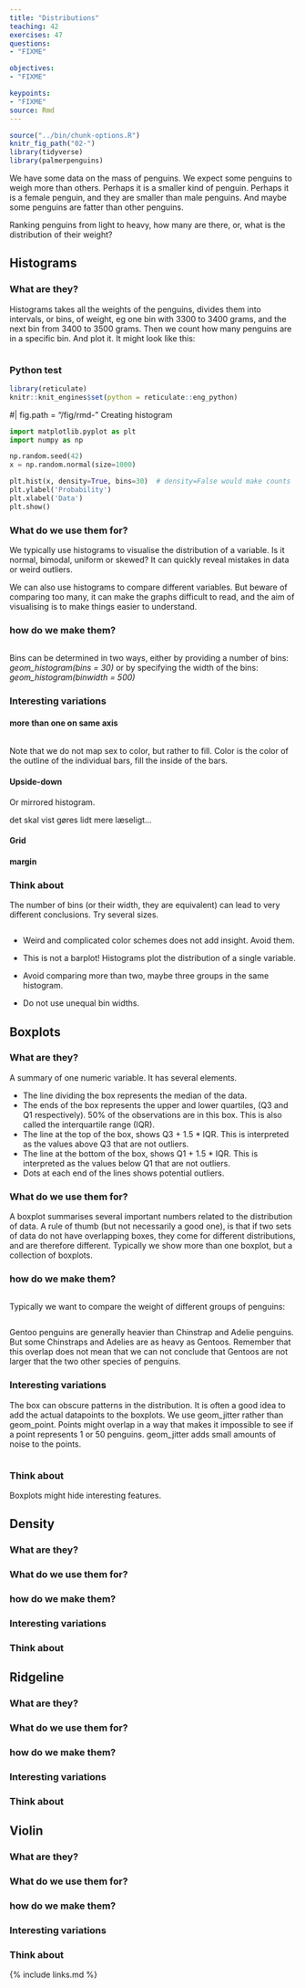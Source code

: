 ```yaml
---
title: "Distributions"
teaching: 42
exercises: 47
questions: 
- "FIXME"

objectives:
- "FIXME"

keypoints:
- "FIXME"
source: Rmd
---
```


```r
source("../bin/chunk-options.R")
knitr_fig_path("02-")
library(tidyverse)
library(palmerpenguins)

```

We have some data on the mass of penguins. We expect some penguins to weigh 
more than others. Perhaps it is a smaller kind of penguin. Perhaps it is a 
female penguin, and they are smaller than male penguins. And maybe some penguins
are fatter than other penguins.

Ranking penguins from light to heavy, 
how many are there, or, what is the distribution of their weight?

## Histograms

### What are they?

Histograms takes all the weights of the penguins, divides them into intervals, 
or bins, of weight, eg one bin with 3300 to 3400 grams, and the next bin from 
3400 to 3500 grams. Then we count how many penguins are in a specific bin. 
And plot it. It might look like this:
```r

```




### Python test

```r
library(reticulate)
knitr::knit_engines$set(python = reticulate::eng_python)  

```


#| fig.path = "/fig/rmd-"
Creating histogram
```python

import matplotlib.pyplot as plt
import numpy as np

np.random.seed(42)
x = np.random.normal(size=1000)

plt.hist(x, density=True, bins=30)  # density=False would make counts
plt.ylabel('Probability')
plt.xlabel('Data')
plt.show()
```



### What do we use them for?

We typically use histograms to visualise the distribution of a variable. Is it
normal, bimodal, uniform or skewed? It can quickly reveal mistakes in data or 
weird outliers.

We can also use histograms to compare different variables. But beware of comparing
too many, it can make the graphs difficult to read, and the aim of visualising 
is to make things easier to understand.

### how do we make them?


```r

```

Bins can be determined in two ways, either by providing a number of bins:
*geom_histogram(bins = 30)* 
or by specifying the width of the bins:
*geom_histogram(binwidth = 500)*


### Interesting variations

#### more than one on same axis
```r

```

Note that we do not map sex to color, but rather to fill. Color is the 
color of the outline of the individual bars, fill the inside of the 
bars.

#### Upside-down

Or mirrored histogram.

det skal vist gøres lidt mere læseligt...


#### Grid

#### margin


### Think about

The number of bins (or their width, they are equivalent) can lead to very
different conclusions. Try several sizes.
```r

```


* Weird and complicated color schemes does not add insight. Avoid them.

* This is not a barplot! Histograms plot the distribution of a single variable.

* Avoid comparing more than two, maybe three groups in the same histogram. 

* Do not use unequal bin widths. 


## Boxplots

### What are they?

A summary of one numeric variable. It has several elements.

* The line dividing the box represents the median of the data.
* The ends of the box represents the upper and lower quartiles, (Q3 and Q1 
respectively). 50% of the observations are in this box. This is also called the 
interquartile range (IQR).
* The line at the top of the box, shows Q3 + 1.5 * IQR. This is interpreted as the
values above Q3 that are not outliers.
* The line at the bottom of the box, shows Q1 + 1.5 * IQR. This is interpreted as
the values below Q1 that are not outliers.
* Dots at each end of the lines shows potential outliers.

### What do we use them for?

A boxplot summarises several important numbers related to the distribution of 
data. A rule of thumb (but not necessarily a good one), is that if two sets of 
data do not have overlapping boxes, they come for different distributions, and
are therefore different.
Typically we show more than one boxplot, but a collection of boxplots.

### how do we make them?

```r

```

Typically we want to compare the weight of different groups of penguins:
```r

```
Gentoo penguins are generally heavier than Chinstrap and Adelie penguins. But
some Chinstraps and Adelies are as heavy as Gentoos. Remember that this overlap
does not mean that we can not conclude that Gentoos are not larger that the two
other species of penguins.

### Interesting variations

The box can obscure patterns in the distribution. It is often a good idea to
add the actual datapoints to the boxplots. We use geom_jitter rather than
geom_point. Points might overlap in a way that makes it impossible to see if a
point represents 1 or 50 penguins. geom_jitter adds small amounts of noise to 
the points.
```r

```


### Think about

Boxplots might hide interesting features. 


## Density

### What are they?

### What do we use them for?

### how do we make them?

### Interesting variations

### Think about

## Ridgeline



### What are they?

### What do we use them for?

### how do we make them?

### Interesting variations

### Think about

## Violin

### What are they?

### What do we use them for?

### how do we make them?

### Interesting variations

### Think about




{% include links.md %}